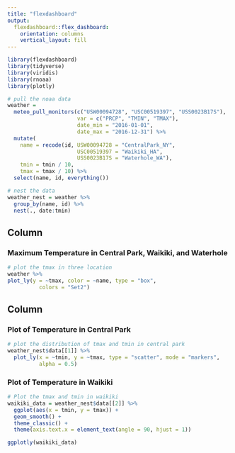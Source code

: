 ```yaml
---
title: "flexdashboard"
output: 
  flexdashboard::flex_dashboard:
    orientation: columns
    vertical_layout: fill
---
```



```r
library(flexdashboard)
library(tidyverse)
library(viridis)
library(rnoaa)
library(plotly)
```
```r
# pull the noaa data 
weather = 
  meteo_pull_monitors(c("USW00094728", "USC00519397", "USS0023B17S"),
                      var = c("PRCP", "TMIN", "TMAX"), 
                      date_min = "2016-01-01",
                      date_max = "2016-12-31") %>%
  mutate(
    name = recode(id, USW00094728 = "CentralPark_NY", 
                      USC00519397 = "Waikiki_HA",
                      USS0023B17S = "Waterhole_WA"),
    tmin = tmin / 10,
    tmax = tmax / 10) %>%
  select(name, id, everything())

# nest the data
weather_nest = weather %>%  
  group_by(name, id) %>% 
  nest(., date:tmin)
```

Column {data-width=650}
-----------------------------------------------------------------------

### Maximum Temperature in Central Park, Waikiki, and Waterhole

```r
# plot the tmax in three location
weather %>% 
plot_ly(y = ~tmax, color = ~name, type = "box",
          colors = "Set2")
```

Column {data-width=350}
-----------------------------------------------------------------------

### Plot of Temperature in Central Park

```r
# plot the distribution of tmax and tmin in central park 
weather_nest$data[[1]] %>%
  plot_ly(x = ~tmin, y = ~tmax, type = "scatter", mode = "markers",
          alpha = 0.5)
```

### Plot of Temperature in Waikiki

```r
# Plot the tmax and tmin in waikiki
waikiki_data = weather_nest$data[[2]] %>% 
  ggplot(aes(x = tmin, y = tmax)) +
  geom_smooth() +
  theme_classic() + 
  theme(axis.text.x = element_text(angle = 90, hjust = 1))

ggplotly(waikiki_data)
```

